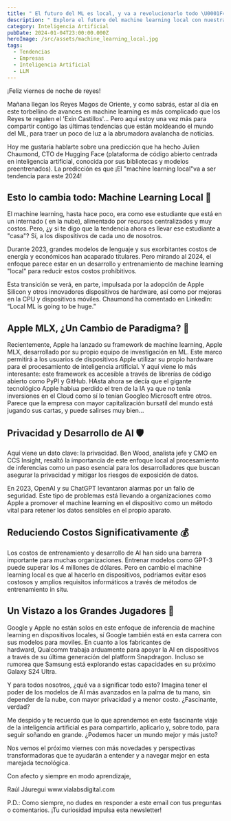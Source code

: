 ```yaml
---
title: " El futuro del ML es local, y va a revolucionarlo todo \U0001F4CD"
description: " Explora el futuro del machine learning local con nuestra newsletter \U0001F680: Reducción de costos, aumento de privacidad y tendencias 2024. ¡Suscríbete y domina la revolución AI desde tu dispositivo! \U0001F916✨"
category: Inteligencia Artificial
pubDate: 2024-01-04T23:00:00.000Z
heroImage: /src/assets/machine_learning_local.jpg
tags:
  - Tendencias
  - Empresas
  - Inteligencia Artificial
  - LLM
---
```


¡Feliz viernes de noche de reyes!

Mañana llegan los Reyes Magos de Oriente, y como sabrás, estar al día en este torbellino de avances en machine learning es más complicado que los Reyes te regalen el 'Exin Castillos'... Pero aquí estoy una vez más para compartir contigo las últimas tendencias que están moldeando el mundo del ML, para traer un poco de luz a la abrumadora avalancha de noticias.

Hoy me gustaría hablarte sobre una predicción que ha hecho Julien Chaumond, CTO de Hugging Face (plataforma de código abierto centrada en inteligencia artificial, conocida por sus bibliotecas y modelos preentrenados). La predicción es que ¡El "machine learning local"va a ser tendencia para este 2024!

## Esto lo cambia todo: Machine Learning Local 🤖

El machine learning, hasta hace poco, era como ese estudiante que está en un internado ( en la nube), alimentado por recursos centralizados y muy costos. Pero, ¿y si te digo que la tendencia ahora es llevar ese estudiante a "casa"? Sí, a los dispositivos de cada uno de nosotros.

Durante 2023, grandes modelos de lenguaje y sus exorbitantes costos de energía y económicos han acaparado titulares. Pero mirando al 2024, el enfoque parece estar en un desarrollo y entrenamiento de machine learning "local" para reducir estos costos prohibitivos.

Esta transición se verá, en parte, impulsada por la adopción de Apple Silicon y otros innovadores dispositivos de hardware, así como por mejoras en la CPU y dispositivos móviles. Chaumond ha comentado en LinkedIn: “Local ML is going to be huge.”

## Apple MLX, ¿Un Cambio de Paradigma? 🍏

Recientemente, Apple ha lanzado su framework de machine learning, Apple MLX, desarrollado por su propio equipo de investigación en ML. Este marco permitirá a los usuarios de dispositivos Apple utilizar su propio hardware para el procesamiento de inteligencia artificial. Y aquí viene lo más interesante: este framework es accesible a través de librerías de código abierto como PyPI y GitHub. HAsta ahora se decía que el gigante tecnológico Apple habíua perdido el tren de la IA ya que no tenía inversiones en el Cloud como sí lo tenían Googleo Microsoft entre otros. Parece que la empresa con mayor capitalización bursatil del mundo está jugando sus cartas, y puede salirses muy bien...

## Privacidad y Desarrollo de AI 🛡️

Aquí viene un dato clave: la privacidad. Ben Wood, analista jefe y CMO en CCS Insight, resaltó la importancia de este enfoque local al procesamiento de inferencias como un paso esencial para los desarrolladores que buscan asegurar la privacidad y mitigar los riesgos de exposición de datos.

En 2023, OpenAI y su ChatGPT levantaron alarmas por un fallo de seguridad. Este tipo de problemas está llevando a organizaciones como Apple a promover el machine learning en el dispositivo como un método vital para retener los datos sensibles en el propio aparato.

## Reduciendo Costos Significativamente 💰

Los costos de entrenamiento y desarrollo de AI han sido una barrera importante para muchas organizaciones. Entrenar modelos como GPT-3 puede superar los 4 millones de dólares. Pero en cambio el machine learning local es que al hacerlo en dispositivos, podríamos evitar esos costosos y amplios requisitos informáticos a través de métodos de entrenamiento in situ.

## Un Vistazo a los Grandes Jugadores 🏢

Google y Apple no están solos en este enfoque de inferencia de machine learning en dispositivos locales, sí Google también está en esta carrera con sus modelos para moviles. En cuanto a los fabricantes de hardward, Qualcomm trabaja arduamente para apoyar la AI en dispositivos a través de su última generación del platform Snapdragon. Incluso se rumorea que Samsung está explorando estas capacidades en su próximo Galaxy S24 Ultra.

Y para todos nosotros, ¿qué va a significar todo esto? Imagina tener el poder de los modelos de AI más avanzados en la palma de tu mano, sin depender de la nube, con mayor privacidad y a menor costo. ¿Fascinante, verdad?

Me despido y te recuerdo que lo que aprendemos en este fascinante viaje de la inteligencia artificial es para compartirlo, aplicarlo y, sobre todo, para seguir soñando en grande. ¿Podemos hacer un mundo mejor y más justo?

Nos vemos el próximo viernes con más novedades y perspectivas transformadoras que te ayudarán a entender y a navegar mejor en esta marejada tecnológica.

Con afecto y siempre en modo aprendizaje,

Raúl Jáuregui www\.vialabsdigital.com

P.D.: Como siempre, no dudes en responder a este email con tus preguntas o comentarios. ¡Tu curiosidad impulsa esta newsletter!
